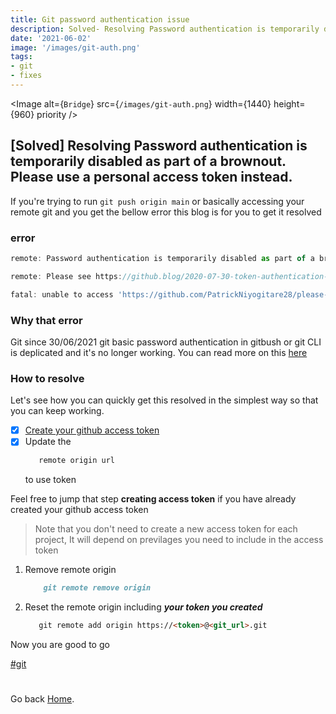 ```yaml
---
title: Git password authentication issue
description: Solved- Resolving Password authentication is temporarily disabled as part of a brownout. Please use a personal access token instead. Failing If you're trying to run `git push origin main` or basically accessing your remote git
date: '2021-06-02'
image: '/images/git-auth.png'
tags: 
- git
- fixes
---
```


<Image
  alt={`Bridge`}
  src={`/images/git-auth.png`}
  width={1440}
  height={960}
  priority
/>

 ## [Solved] Resolving Password authentication is temporarily disabled as part of a brownout. Please use a personal access token instead.
 
If you're trying to run `git push origin main` or basically accessing your remote git and you get the bellow error this blog is for you  to get  it resolved

### error
```js
remote: Password authentication is temporarily disabled as part of a brownout. Please use a personal access token instead.

remote: Please see https://github.blog/2020-07-30-token-authentication-requirements-for-api-and-git-operations/ for more information.

fatal: unable to access 'https://github.com/PatrickNiyogitare28/please-golf-api.git/': The requested URL returned error: 403
```

### Why that error

Git since 30/06/2021 git basic password authentication in gitbush or git CLI is deplicated and it's no longer working.
You can read more on this  [here](https://github.blog/2020-12-15-token-authentication-requirements-for-git-operations/)




### How to resolve

Let's see how you can quickly get this resolved in the simplest way so that you can keep working.

- [x] [Create your github access token](https://docs.github.com/en/github/authenticating-to-github/keeping-your-account-and-data-secure/creating-a-personal-access-token)
- [x] Update the 
    ```md
       remote origin url
    ``` 
    to use token 
 
Feel free to jump that  step **creating access token** if you have already created your github access token
  > Note that you don't need to create a new access token for each project, It will depend on previlages you need to include in the access token

1. Remove remote origin 
    ```md
        git remote remove origin
    ```
2. Reset the remote origin including ***your token you created***
    ```md 
       git remote add origin https://<token>@<git_url>.git
    ```
    
Now you are good to go    

[#git]()

#

Go back [Home](/).


 
 
 